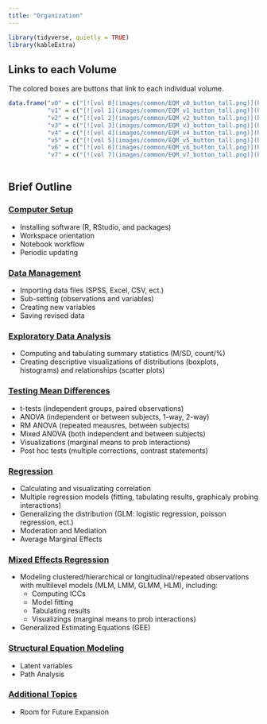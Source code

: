 ---
title: "Organization"
---




```{r, echo=FALSE, include=FALSE, comment=FALSE, message=FALSE}
library(tidyverse, quietly = TRUE)
library(kableExtra)
```


## Links to each Volume

The colored boxes are buttons that link to each individual volume.


```{r, echo=FALSE}
data.frame("v0" = c("[![vol 0](images/common/EQM_v0_button_tall.png)](https://cehs-research.github.io/eBook_install/)"),
           "v1" = c("[![vol 1](images/common/EQM_v1_button_tall.png)](https://cehs-research.github.io/eBook_wrangle/)"),
           "v2" = c("[![vol 2](images/common/EQM_v2_button_tall.png)](https://cehs-research.github.io/eBook_explore/)"),
           "v3" = c("[![vol 3](images/common/EQM_v3_button_tall.png)](https://cehs-research.github.io/eBook_ANOVA/)"),
           "v4" = c("[![vol 4](images/common/EQM_v4_button_tall.png)](https://cehs-research.github.io/eBook_regression/)"),
           "v5" = c("[![vol 5](images/common/EQM_v5_button_tall.png)](https://cehs-research.github.io/eBook_multilevel/)"),
           "v6" = c("[![vol 6](images/common/EQM_v6_button_tall.png)](https://cehs-research.github.io/eBook_SEM/)"),
           "v7" = c("[![vol 7](images/common/EQM_v7_button_tall.png)](https://cehs-research.github.io/eBook_misc/)")) %>% kableExtra::kable(col.names = c("0", "1", "2", "3", "4", "5", "6", "7"), 
                                                                                                                                            align = "c")
```



## Brief Outline


### [Computer Setup](https://cehs-research.github.io/eBook_install/)    

* Installing software (R, RStudio, and packages)        
* Workspace orientation   
* Notebook workflow    
* Periodic updating



### [Data Management](https://cehs-research.github.io/eBook_wrangle/)    

* Importing data files (SPSS, Excel, CSV, ect.)    
* Sub-setting (observations and variables)    
* Creating new variables      
* Saving revised data



### [Exploratory Data Analysis](https://cehs-research.github.io/eBook_explore/)  

* Computing and tabulating summary statistics (M/SD, count/%)     
* Creating descriptive visualizations of distributions (boxplots, histograms) and relationships (scatter plots)



### [Testing Mean Differences](https://cehs-research.github.io/eBook_ANOVA/) 

* t-tests (independent groups, paired observations)    
* ANOVA (independent or between subjects, 1-way, 2-way)    
* RM ANOVA (repeated meausres, between subjects)    
* Mixed ANOVA (both independent and between subjects)    
* Visualizations (marginal means to prob interactions)    
* Post hoc tests (multiple corrections, contrast statements)



### [Regression](https://cehs-research.github.io/eBook_regression/)  

* Calculating and visualizating correlation    
* Multiple regression models (fitting, tabulating results, graphicaly probing interactions)    
* Generalizing the distribution (GLM: logistic regression, poisson regression, ect.)
* Moderation and Mediation
* Average Marginal Effects


### [Mixed Effects Regression](https://cehs-research.github.io/eBook_multilevel/) 

* Modeling clustered/hierarchical or longitudinal/repeated observations with multilevel models (MLM, LMM, GLMM, HLM), including:    
   + Computing ICCs    
   + Model fitting    
   + Tabulating results    
   + Visualizings (marginal means to prob interactions)    
* Generalized Estimating Equations (GEE)



### [Structural Equation Modeling](https://cehs-research.github.io/eBook_SEM/)      

* Latent variables         
* Path Analysis



### [Additional Topics](https://cehs-research.github.io/eBook_misc/)    

* Room for Future Expansion


